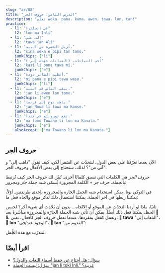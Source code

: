 ```yaml
---
slug: "ar/08"
title: "الدرس الثامن: حروف الجر"
description: "تعلّم weka، pana، kama، awen، tawa، lon، tan!"
practice:
  - l1: "في إنجلترا"
    l2: "lon ma Inli"
  - l1: "إلى علي"
    l2: "tawa jan Ali"
  - l1: "تُزيل الحشرة من البيت."
    l2: "sina weka e pipi tan tomo."
    junkChips: ["li"]
  - l1: "أُحب النباتات. (النباتات جيّدة إلي.)"
    l2: "kasi li pona tawa mi."
    junkChips: ["e"]
  - l1: "أعطيت الطائر دودة."
    l2: "mi pana e pipi tawa waso."
    junkChips: ["li"]
  - l1: "يبقى الناس في البيت."
    l2: "jan li awen lon tomo."
    junkChips: ["e"]
  - l1: "يذهب نوح إلى فرنسا."
    l2: "jan Nowa li tawa ma Kanse."
    junkChips: ["e"]
  - l1: "تقع تورونتو في كندا."
    l2: "ma tomo Towano li lon ma Kanata."
    junkChips: ["e"]
    alsoAccept: ["ma Towano li lon ma Kanata."]
---
```



## حروف الجر

الآن بعدما تعرّفنا على بعض الدول، لنتحدّث عن السَفر! لكن، كيف تقول "ذاهب إلى" و "آتي من"؟ لذلك، سنحتاج إلى بعض الأفعال وحروف الجر:

<List>
  <Word sl="weka" m="الإزالة، الذهاب، الخروخ؛ غائب" />
  <Word sl="pana" m="الإعطاء، الوضع" />
  <Word sl="kama" m="القدوم، المجيء، الوصول" />
  <Word sl="awen" m="البقاء، الحماية" />
  <Word sl="tawa" m="إلى، باتّجاه" />
  <Word sl="lon" m="عند، في، على" />
  <Word sl="tan" m="من، بِسبب" />
</List>

_حروف الجر_ هي الكلمات التي تسبق كلماتًا أخرى. تُبيّن لك حروف الجر كيف تُرتبط بالجملة. حرف جر + الكلمة المجرورة يُسمّى _شبه جملة جار ومجرور_:

<List>
  <Word sl="tawa soweli" m="باتّجاه الحيوان" />
  <Word sl="lon ma" m="على الأرض، في الدولة" />
  <Word sl="tan tomo" m="من البيت" />
</List>

في التوكي بونا، يمكن استخدام شبه الجمل الجارة والمجرورة بإحدى طريقتين. أوّلاً، يمكننا ربطها في آخر الجملة. يمكننا استعمال ذلك لذكر موقع واتّجاه فعل ما:

<List>
  <Sentence sl="mi pana e waso tawa kasi." m="أضعُ الطائر على شجرة." />
  <Sentence sl="waso li awen lon kasi." m="يبقى الطائر على الشجرة." />
  <Sentence
    sl="sina weka e waso tan kasi."
    m="تُزيلُ الطائر من الشجرة."
  />
</List>

ثانيًا، ماذا لو أردنا التحدّث عن الموقع أو الاتّجاه... بدون أن يَحْدث أي شيء آخَر؟ لحسن الحظ، يمكننا فعل ذلك أيضًا. يمكن أن تأتي شبه الجملة الجارّة والمجرورة مباشَرةً بعد **󱤧 li**، وتعمل كفعل بمفردها. عندما تعمل حروف الجر كأفعال، تعني: **󱥩 tawa** "الذهاب إلى"، **󱤬 lon** "الوجود عند/في"، **󱥧 tan** "القدوم من":

<List>
  <Sentence sl="jan Ema li tawa ma Nijon." m="تذهب إيما إلى اليابان." />
  <Sentence sl="jan Nina li lon ma Lusi." m="إنّ نينا في روسيا." />
  <Sentence sl="jan Mili li tan ma Kanse." m="إنّ ميلي من فرنسا." />
</List>

لنتدرّب مع هذه الجُّمل:

<List>
  <Sentence
    sl="mi tawa ma kasi."
    m="أذهب إلى أرض النباتات.<br />(يمكن أن تكون غابة، مرج، أي مكان مليء بالنباتات.)"
  />
  <Sentence
    sl="sona li weka tan mi."
    m="ذهب العلم منّي.<br />(نسيت.)"
  />
  <Sentence
    sl="soweli suwi li pona tawa mi."
    m="الحيوانات اللطيفة جيّدة لي.<br />(أُحب الحيوانات اللطيفة.)"
  />
  <Sentence sl="jan Nowa li toki tawa jan Ema." m="يتحدّث نوح إلى إيما." />
  <Sentence
    sl="jan li toki Tosi lon ma Tosi."
    m="يتحدّث الناس اللغة الألمانية في ألمانيا."
  />
</List>

<Practice exercises={frontmatter.practice} />

## اقرأ أيضًا
* [سؤال: هل أحتاج عن حفظ أسماء اللغات والدول؟](/ar/languages-countries/)
* [سؤال: ليست الجملة "jan li toki Inli." غريبة؟](/ar/named-verbs/)
